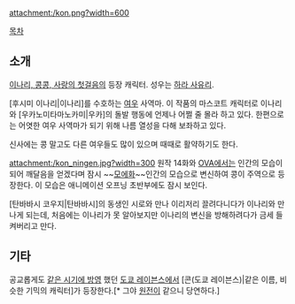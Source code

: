 attachment:/kon.png?width=600
 
[[목차]]
== 소개 ==
[[이나리, 콩콩, 사랑의 첫걸음]]의 등장 캐릭터. 성우는 [[하라 사유리]].

[후시미 이나리|이나리]를 수호하는 [[여우]] 사역마. 이 작품의 마스코트 캐릭터로 이나리와 [우카노미타마노카미|우카]의 돌발 행동에 언제나 어쩔 줄 몰라 하고 있다. 한편으로는 어엿한 여우 사역마가 되기 위해 나름 열성을 다해 보좌하고 있다. 

신사에는 콩 말고도 다른 여우들도 많이 있으며 때때로 활약하기도 한다. 

attachment:/kon_ningen.jpg?width=300
원작 14화와 [[OVA]]에서는 인간의 모습이 되어 깨달음을 얻겠다며 잠시 ~~[[모에화]]~~인간의 모습으로 변신하여 콩이 주역으로 등장한다. 이 모습은 애니메이션 오프닝 초반부에도 잠시 보인다. 

[탄바바시 코우지|탄바바시]의 동생인 시로와 만나 이리저리 끌려다니다가 이나리와 만나게 되는데, 처음에는 이나리가 못 알아보지만 이나리의 변신을 방해하려다가 금세 들켜버리고 만다.

== 기타 ==
공교롭게도 [[애니메이션/2014년 1월|같은 시기에 방영]] 했던 [[도쿄 레이븐스]]에서 [콘(도쿄 레이븐스)|같은 이름, 비슷한 기믹의 캐릭터]가 등장한다.[* 그야 [[일본서기|원전]]이 같으니 당연하다.]
 
